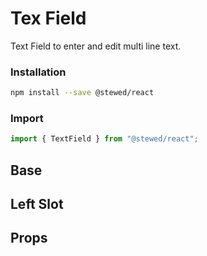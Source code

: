 
# Tex Field

Text Field to enter and edit multi line text.

### Installation

```bash
npm install --save @stewed/react
```

### Import

```js
import { TextField } from "@stewed/react";
```

<Meta of={TextFieldStories} />

## Base

<Canvas of={TextFieldStories.Base} />

## Left Slot

<Canvas of={TextFieldStories.LeftSlot} />

## Props

<ArgTypes of={TextFieldStories} />
